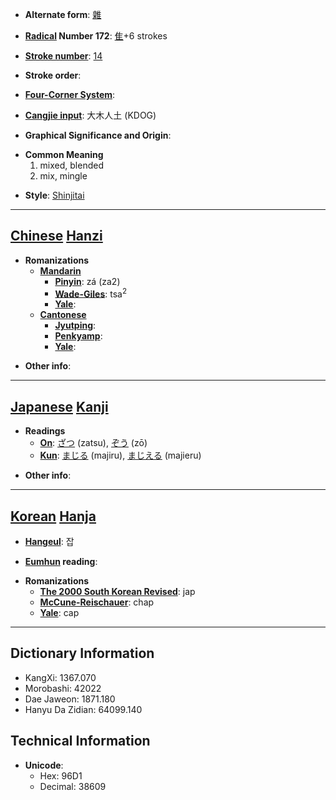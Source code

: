 * '''Alternate form''': [[雜]]

* '''[[Wiktionary:Chinese radical index| Radical]] Number 172''': [[Wiktionary:Chinese radical index 隹|隹]]+6 strokes

* '''[[Wiktionary:Chinese total strokes index|Stroke number]]''': [[Wiktionary:Chinese total strokes index 14|14]]

* '''Stroke order''': 

* '''[[Wiktionary:Chinese four corner index|Four-Corner System]]''': 

* '''[[Wiktionary:Chinese Cangjie index|Cangjie input]]''': 大木人土 (KDOG)

* '''Graphical Significance and Origin''': 

* '''Common Meaning'''
*#mixed, blended
*# mix, mingle

* '''Style''': [[Shinjitai]]

----

== [[Chinese]] [[Hanzi]] ==

* '''Romanizations'''
** '''[[Mandarin]]'''
*** '''[[Pinyin]]''': zá (za2)
*** '''[[Wade-Giles]]''': tsa<sup>2</sup>
*** '''[[Yale]]''': 
** '''[[Cantonese]]'''
*** '''[[Jyutping]]''':
*** '''[[Penkyamp]]''': 
*** '''[[Yale]]''': 

* '''Other info''': 

----

== [[Japanese]] [[Kanji]] ==

* '''Readings'''
** '''[[On]]''': [[ざつ]] (zatsu), [[ぞう]] (zō)
** '''[[Kun]]''': [[まじる]] (majiru), [[まじえる]] (majieru)

* '''Other info''':  

----

== [[Korean]] [[Hanja]] ==

* '''[[Hangeul]]''': 잡

* '''[[Eumhun]] reading''': 

* '''Romanizations'''
** '''[[The 2000 South Korean Revised Romanization|The 2000 South Korean Revised]]''': jap
** '''[[McCune-Reischauer]]''': chap
** '''[[Yale]]''': cap

----

== Dictionary Information ==

* KangXi: 1367.070
* Morobashi: 42022
* Dae Jaweon: 1871.180
* Hanyu Da Zidian: 64099.140

== Technical Information ==

* '''Unicode''':
** Hex: 96D1
** Decimal: 38609